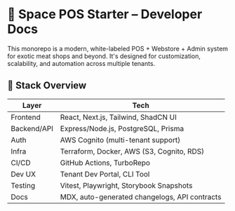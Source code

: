 

# 🧠 Space POS Starter – Developer Docs

This monorepo is a modern, white-labeled POS + Webstore + Admin system for exotic meat shops and beyond. It's designed for customization, scalability, and automation across multiple tenants.

## 🚀 Stack Overview

| Layer          | Tech                                             |
|----------------|--------------------------------------------------|
| Frontend       | React, Next.js, Tailwind, ShadCN UI              |
| Backend/API    | Express/Node.js, PostgreSQL, Prisma              |
| Auth           | AWS Cognito (multi-tenant support)               |
| Infra          | Terraform, Docker, AWS (S3, Cognito, RDS)        |
| CI/CD          | GitHub Actions, TurboRepo                        |
| Dev UX         | Tenant Dev Portal, CLI Tool                      |
| Testing        | Vitest, Playwright, Storybook Snapshots          |
| Docs           | MDX, auto-generated changelogs, API contracts    |